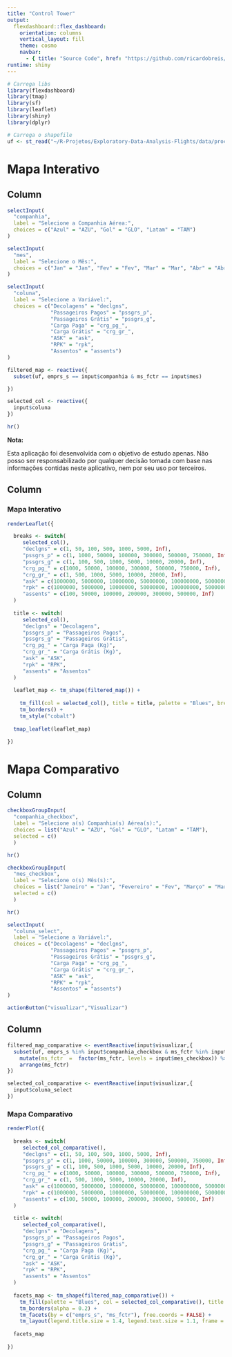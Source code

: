 ```yaml
---
title: "Control Tower"
output: 
  flexdashboard::flex_dashboard:
    orientation: columns
    vertical_layout: fill
    theme: cosmo
    navbar:
      - { title: "Source Code", href: "https://github.com/ricardobreis/Exploratory-Data-Analysis-Flights", align: right, icon: "fa-github" }
runtime: shiny
---
```


```r
# Carrega libs
library(flexdashboard)
library(tmap)
library(sf)
library(leaflet)
library(shiny)
library(dplyr)

# Carrega o shapefile
uf <- st_read("~/R-Projetos/Exploratory-Data-Analysis-Flights/data/processed/uf_aereas_shp.shp")
```

Mapa Interativo {data-icon="fa-globe-americas"}
=======================================================================

Column {data-width=300 .sidebar}
-----------------------------------------------------------------------

```r
selectInput(
  "companhia",
  label = "Selecione a Companhia Aérea:",
  choices = c("Azul" = "AZU", "Gol" = "GLO", "Latam" = "TAM")
)

selectInput(
  "mes",
  label = "Selecione o Mês:",
  choices = c("Jan" = "Jan", "Fev" = "Fev", "Mar" = "Mar", "Abr" = "Abr", "Mai" = "Mai", "Jun" = "Jun", "Jul" = "Jul")
)

selectInput(
  "coluna",
  label = "Selecione a Variável:",
  choices = c("Decolagens" = "declgns", 
              "Passageiros Pagos" = "pssgrs_p", 
              "Passageiros Grátis" = "pssgrs_g",
              "Carga Paga" = "crg_pg_",
              "Carga Grátis" = "crg_gr_",
              "ASK" = "ask",
              "RPK" = "rpk",
              "Assentos" = "assents")
)

filtered_map <- reactive({
  subset(uf, emprs_s == input$companhia & ms_fctr == input$mes)

})

selected_col <- reactive({
  input$coluna
})

hr()

```

**Nota:**

Esta aplicação foi desenvolvida com o objetivo de estudo apenas. Não posso ser responsabilizado por qualquer decisão tomada com base nas informações contidas neste aplicativo, nem por seu uso por terceiros.

Column {data-width=700}
-----------------------------------------------------------------------

### Mapa Interativo

```r

renderLeaflet({

  breaks <- switch( 
     selected_col(), 
     "declgns" = c(1, 50, 100, 500, 1000, 5000, Inf), 
     "pssgrs_p" = c(1, 1000, 50000, 100000, 300000, 500000, 750000, Inf),
     "pssgrs_g" = c(1, 100, 500, 1000, 5000, 10000, 20000, Inf),
     "crg_pg_" = c(1000, 50000, 100000, 300000, 500000, 750000, Inf),
     "crg_gr_" = c(1, 500, 1000, 5000, 10000, 20000, Inf),
     "ask" = c(1000000, 5000000, 10000000, 50000000, 100000000, 500000000, Inf),
     "rpk" = c(1000000, 5000000, 10000000, 50000000, 100000000, 500000000, Inf),
     "assents" = c(100, 50000, 100000, 200000, 300000, 500000, Inf)
  ) 
  
  title <- switch( 
     selected_col(), 
     "declgns" = "Decolagens", 
     "pssgrs_p" = "Passageiros Pagos",
     "pssgrs_g" = "Passageiros Grátis",
     "crg_pg_" = "Carga Paga (Kg)",
     "crg_gr_" = "Carga Grátis (Kg)",
     "ask" = "ASK",
     "rpk" = "RPK",
     "assents" = "Assentos"
  )
  
  leaflet_map <- tm_shape(filtered_map()) +
    
    tm_fill(col = selected_col(), title = title, palette = "Blues", breaks = breaks, id = "nam_stt") +
    tm_borders() +
    tm_style("cobalt")
    
  tmap_leaflet(leaflet_map)

})

```

Mapa Comparativo {data-icon="fa-map-marked-alt"}
=======================================================================

Column {data-width=300 .sidebar}
-----------------------------------------------------------------------
```r

checkboxGroupInput(
  "companhia_checkbox", 
  label = "Selecione a(s) Companhia(s) Aérea(s):", 
  choices = list("Azul" = "AZU", "Gol" = "GLO", "Latam" = "TAM"),
  selected = c()
  )

hr()

checkboxGroupInput(
  "mes_checkbox", 
  label = "Selecione o(s) Mês(s):", 
  choices = list("Janeiro" = "Jan", "Fevereiro" = "Fev", "Março" = "Mar", "Abril" = "Abr", "Maio" = "Mai", "Junho" = "Jun", "Julho" = "Jul"),
  selected = c()
  )

hr()

selectInput(
  "coluna_select",
  label = "Selecione a Variável:",
  choices = c("Decolagens" = "declgns", 
              "Passageiros Pagos" = "pssgrs_p", 
              "Passageiros Grátis" = "pssgrs_g",
              "Carga Paga" = "crg_pg_",
              "Carga Grátis" = "crg_gr_",
              "ASK" = "ask",
              "RPK" = "rpk",
              "Assentos" = "assents")
)

actionButton("visualizar","Visualizar")

```

Column {data-width=700}
-----------------------------------------------------------------------

```r

filtered_map_comparative <- eventReactive(input$visualizar,{
  subset(uf, emprs_s %in% input$companhia_checkbox & ms_fctr %in% input$mes_checkbox) %>%
    mutate(ms_fctr  =  factor(ms_fctr, levels = input$mes_checkbox)) %>%
    arrange(ms_fctr)  
})

selected_col_comparative <- eventReactive(input$visualizar,{
  input$coluna_select
})

```

### Mapa Comparativo

```r
renderPlot({
  
  breaks <- switch( 
     selected_col_comparative(), 
     "declgns" = c(1, 50, 100, 500, 1000, 5000, Inf), 
     "pssgrs_p" = c(1, 1000, 50000, 100000, 300000, 500000, 750000, Inf),
     "pssgrs_g" = c(1, 100, 500, 1000, 5000, 10000, 20000, Inf),
     "crg_pg_" = c(1000, 50000, 100000, 300000, 500000, 750000, Inf),
     "crg_gr_" = c(1, 500, 1000, 5000, 10000, 20000, Inf),
     "ask" = c(1000000, 5000000, 10000000, 50000000, 100000000, 500000000, Inf),
     "rpk" = c(1000000, 5000000, 10000000, 50000000, 100000000, 500000000, Inf),
     "assents" = c(100, 50000, 100000, 200000, 300000, 500000, Inf)
  ) 
  
  title <- switch( 
     selected_col_comparative(), 
     "declgns" = "Decolagens", 
     "pssgrs_p" = "Passageiros Pagos",
     "pssgrs_g" = "Passageiros Grátis",
     "crg_pg_" = "Carga Paga (Kg)",
     "crg_gr_" = "Carga Grátis (Kg)",
     "ask" = "ASK",
     "rpk" = "RPK",
     "assents" = "Assentos"
  )
  
  facets_map <- tm_shape(filtered_map_comparative()) +
    tm_fill(palette = "Blues", col = selected_col_comparative(), title = title, breaks = breaks) +
    tm_borders(alpha = 0.2) +
    tm_facets(by = c("emprs_s", "ms_fctr"), free.coords = FALSE) +
    tm_layout(legend.title.size = 1.4, legend.text.size = 1.1, frame = "#efefef", panel.label.size = 1.5, panel.label.bg.color = "#efefef")
  
  facets_map
  
})
```
